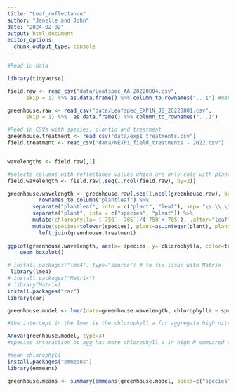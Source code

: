 ```yaml
---
title: "Leaf_reflectance"
author: "Janelle and John"
date: "2024-02-02"
output: html_document
editor_options: 
  chunk_output_type: console
---
```

```r
#Read in data

library(tidyverse)

field.raw <- read_csv("data/Leafspec_AA_20220804.csv", 
      skip = 1) %>% as.data.frame() %>% column_to_rownames("...1") #makes first column the row names; first col named ...1 lol 

greenhouse.raw <- read_csv("data/Leafspec_EXP1N_JB_20220801.csv", 
      skip = 1) %>%  as.data.frame() %>% column_to_rownames("...1")

#Read in CSVs with species, plantid and treatment
greenhouse.treatment <- read_csv("data/exp1_treatments.csv")
field.treatment <- read_csv("data/NEXP1_field_treatments - 2022.csv")   


wavelengths <- field.raw[,1]

#selects columns with reflectance values which are only cols with plant number (alternate from column 2 to the end of dataset)
field.wavelength <- field.raw[,seq(1,ncol(field.raw), by=2)] 

greenhouse.wavelength <- greenhouse.raw[,seq(1,ncol(greenhouse.raw), by=2)] %>% t() %>% as.data.frame() %>% #t transposes data frame (cols to rows, rows to cols), t gets rid of data frame so gotta bring it back
          rownames_to_column("plantleaf") %>% 
        separate("plantleaf", into = c("plant", "leaf"), sep= "\\.\\.\\.") %>%  #separates plant and leaf number into two diff columns
        separate("plant", into = c("species", "plant")) %>% 
        mutate(chlorophylla= (`750`-`705`)/(`750`+`705`), .after="leaf" ) %>%  #equation to find leaf reflectance; .after is name of column you want column to appear after
        mutate(species=tolower(species), plant=as.integer(plant), plantid=paste0(species, plant)) %>% 
          left_join(greenhouse.treatment) 
      
ggplot(greenhouse.wavelength, aes(x= species, y= chlorophylla, color=treatment)) + 
    geom_boxplot()

# install.packages("lme4", type="source") # to fix issue with Matrix 
 library(lme4) 
# install.packages("Matrix")
# library(Matrix)
install.packages("car")
library(car)

greenhouse.model <- lmer(data=greenhouse.wavelength, chlorophylla ~ species*treatment + (1|plantid)) #lmer fits the model to the data, anova tests whether the coefficients at bottom of lmer are different than zero

#the intercept in the lmer is the chlorophyll a for aggregata high nitrogen bc the intercept categorizes your data alphabetically so A is before T and High is before Low

Anova(greenhouse.model, type=3) 
#species interaction bc agg has more chlorophyll a in high N compared to high N tenuitubas 

#mean chlorophyll 
install.packages("emmeans")
library(emmeans)

greenhouse.means <- summary(emmeans(greenhouse.model, specs=c("species","treatment")))


```

